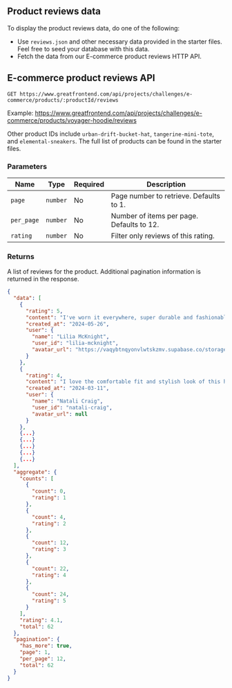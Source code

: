 ## Product reviews data

To display the product reviews data, do one of the following:

- Use `reviews.json` and other necessary data provided in the starter files. Feel free to seed your database with this data.
- Fetch the data from our E-commerce product reviews HTTP API.

## E-commerce product reviews API

```
GET https://www.greatfrontend.com/api/projects/challenges/e-commerce/products/:productId/reviews
```

Example: https://www.greatfrontend.com/api/projects/challenges/e-commerce/products/voyager-hoodie/reviews

Other product IDs include `urban-drift-bucket-hat`, `tangerine-mini-tote`, and `elemental-sneakers`. The full list of products can be found in the starter files.

### Parameters

| Name       | Type     | Required | Description                               |
| ---------- | -------- | -------- | ----------------------------------------- |
| `page`     | `number` | No       | Page number to retrieve. Defaults to 1.   |
| `per_page` | `number` | No       | Number of items per page. Defaults to 12. |
| `rating`   | `number` | No       | Filter only reviews of this rating.       |

### Returns

A list of reviews for the product. Additional pagination information is returned in the response.

```json
{
  "data": [
    {
      "rating": 5,
      "content": "I've worn it everywhere, super durable and fashionable.",
      "created_at": "2024-05-26",
      "user": {
        "name": "Lilia McKnight",
        "user_id": "lilia-mcknight",
        "avatar_url": "https://vaqybtnqyonvlwtskzmv.supabase.co/storage/v1/object/public/e-commerce-track-images/user-avatars/lilia-mcknight.jpg"
      }
    },
    {
      "rating": 4,
      "content": "I love the comfortable fit and stylish look of this hoodie. Perfect for chilly days out!",
      "created_at": "2024-03-11",
      "user": {
        "name": "Natali Craig",
        "user_id": "natali-craig",
        "avatar_url": null
      }
    },
    {...}
    {...}
    {...}
    {...}
    {...}
  ],
  "aggregate": {
    "counts": [
      {
        "count": 0,
        "rating": 1
      },
      {
        "count": 4,
        "rating": 2
      },
      {
        "count": 12,
        "rating": 3
      },
      {
        "count": 22,
        "rating": 4
      },
      {
        "count": 24,
        "rating": 5
      }
    ],
    "rating": 4.1,
    "total": 62
  },
  "pagination": {
    "has_more": true,
    "page": 1,
    "per_page": 12,
    "total": 62
  }
}
```
